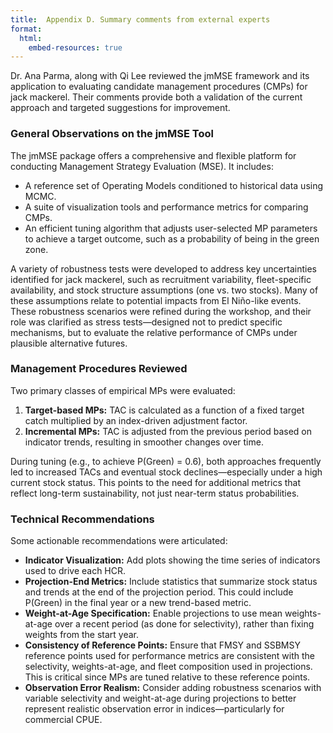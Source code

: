 ```yaml
---
title:  Appendix D. Summary comments from external experts 
format: 
  html:
    embed-resources: true
---
```




Dr. Ana Parma, along with Qi Lee reviewed the jmMSE framework and its
application to evaluating candidate management procedures (CMPs) for
jack mackerel. Their comments provide both a validation of the current
approach and targeted suggestions for improvement.

### General Observations on the jmMSE Tool

The jmMSE package offers a comprehensive and flexible platform for
conducting Management Strategy Evaluation (MSE). It includes:

-   A reference set of Operating Models conditioned to historical data
    using MCMC.\
-   A suite of visualization tools and performance metrics for comparing
    CMPs.\
-   An efficient tuning algorithm that adjusts user-selected MP
    parameters to achieve a target outcome, such as a probability of
    being in the green zone.

A variety of robustness tests were developed to address key
uncertainties identified for jack mackerel, such as recruitment
variability, fleet-specific availability, and stock structure
assumptions (one vs. two stocks). Many of these assumptions relate to
potential impacts from El Niño-like events. These robustness scenarios
were refined during the workshop, and their role was clarified as stress
tests—designed not to predict specific mechanisms, but to evaluate the
relative performance of CMPs under plausible alternative futures.

### Management Procedures Reviewed

Two primary classes of empirical MPs were evaluated:

1.  **Target-based MPs:** TAC is calculated as a function of a fixed
    target catch multiplied by an index-driven adjustment factor.\
2.  **Incremental MPs:** TAC is adjusted from the previous period based
    on indicator trends, resulting in smoother changes over time.

During tuning (e.g., to achieve P(Green) = 0.6), both approaches
frequently led to increased TACs and eventual stock declines—especially
under a high current stock status. This points to the need for
additional metrics that reflect long-term sustainability, not just
near-term status probabilities.

### Technical Recommendations

Some actionable recommendations were articulated:

-   **Indicator Visualization:** Add plots showing the time series of
    indicators used to drive each HCR.\
-   **Projection-End Metrics:** Include statistics that summarize stock
    status and trends at the end of the projection period. This could
    include P(Green) in the final year or a new trend-based metric.\
-   **Weight-at-Age Specification:** Enable projections to use mean
    weights-at-age over a recent period (as done for selectivity),
    rather than fixing weights from the start year.\
-   **Consistency of Reference Points:** Ensure that FMSY and SSBMSY
    reference points used for performance metrics are consistent with
    the selectivity, weights-at-age, and fleet composition used in
    projections. This is critical since MPs are tuned relative to these
    reference points.\
-   **Observation Error Realism:** Consider adding robustness scenarios
    with variable selectivity and weight-at-age during projections to
    better represent realistic observation error in indices—particularly
    for commercial CPUE.

